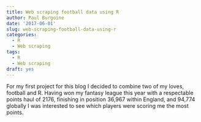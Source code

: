 ```yaml
---
title: Web scraping football data using R
author: Paul Burgoine
date: '2017-06-01'
slug: web-scraping-football-data-using-r
categories:
  - R
  - Web scraping
tags:
  - R
  - Web scraping
draft: yes
---
```


For my first project for this blog I decided to combine two of my loves, football and R. Having won my fantasy league this year with a respectable points haul of 2176, finishing in position 36,967 within England, and 94,774 globally I was interested to see which players were scoring me the most points.


